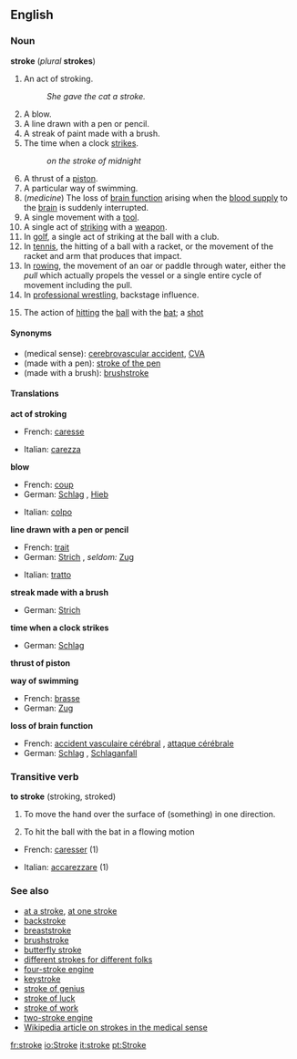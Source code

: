 ==English==
{{wikipedia}}
===Noun===
'''stroke''' (''plural'' '''strokes''')

#An act of stroking.
#:''She gave the cat a stroke.''
#A blow.
#A line drawn with a pen or pencil.
#A streak of paint made with a brush.
#The time when a clock [[strike]]s.
#:''on the stroke of midnight''
#A thrust of a [[piston]].
#A particular way of swimming.
#(''medicine'') The loss of [[brain function]] arising when the [[blood supply]] to the [[brain]] is suddenly interrupted.
# A single movement with a [[tool]].
# A single act of [[striking]] with a [[weapon]].
# In [[golf]], a single act of striking at the ball with a club.
# In [[tennis]], the hitting of a ball with a racket, or the movement of the racket and arm that produces that impact.
# In [[rowing]], the movement of an oar or paddle through water, either the ''pull'' which actually propels the vessel or a single entire cycle of movement including the pull.
# In [[professional wrestling]], backstage influence.
#{{cricket}} The action of [[hitting]] the [[ball]] with the [[bat]]; a [[shot]]

====Synonyms====
*(medical sense): [[cerebrovascular accident]], [[CVA]]
*(made with a pen): [[stroke of the pen]]
*(made with a brush): [[brushstroke]]

====Translations====

'''act of stroking'''
{{top}}
*French: [[caresse]] {{f}}
{{mid}}
*Italian: [[carezza]] {{f}}
{{bottom}}

'''blow'''
{{top}}
*French: [[coup#French|coup]] {{m}}
*German: [[Schlag]] {{m}}, [[Hieb]] {{m}}
{{mid}}
*Italian: [[colpo]] {{m}}
{{bottom}}

'''line drawn with a pen or pencil'''
{{top}}
*French: [[trait#French|trait]] {{m}}
*German: [[Strich]] {{m}}, ''seldom:'' [[Zug]] {{m}}
{{mid}}
*Italian: [[tratto]] {{m}}
{{bottom}}

'''streak made with a brush'''
{{top}}
*German: [[Strich]] {{m}}
{{mid}}
{{bottom}}

'''time when a clock strikes'''
{{top}}
*German: [[Schlag]] {{m}}
{{mid}}
{{bottom}}

'''thrust of piston'''
{{top}}
{{mid}}
{{bottom}}

'''way of swimming'''
{{top}}
*French: [[brasse]] {{f}}
*German: [[Zug]] {{m}}
{{mid}}
{{bottom}}

'''loss of brain function'''
{{top}}
*French: [[accident vasculaire cérébral]] {{m}}, [[attaque cérébrale]] {{f}}
*German: [[Schlag]] {{m}}, [[Schlaganfall]] {{m}}
{{mid}}
{{bottom}}

===Transitive verb===
'''to stroke''' (stroking, stroked)

#To move the hand over the surface of (something) in one direction.
#{{cricket}} To hit the ball with the bat in a flowing motion

{{top}}
*French: [[caresser]] (1)
{{mid}}
*Italian: [[accarezzare]] (1)
{{bottom}}

===See also===
*[[at a stroke]], [[at one stroke]]
*[[backstroke]]
*[[breaststroke]]
*[[brushstroke]]
*[[butterfly stroke]]
*[[different strokes for different folks]]
*[[four-stroke engine]]
*[[keystroke]]
*[[stroke of genius]]
*[[stroke of luck]]
*[[stroke of work]]
*[[two-stroke engine]] <!--Spanish: **Two stroke [[engine]]: motor de dos tiempos-->
*[[w:Stroke|Wikipedia article on strokes in the medical sense]]

[[fr:stroke]]
[[io:Stroke]]
[[it:stroke]]
[[pt:Stroke]]